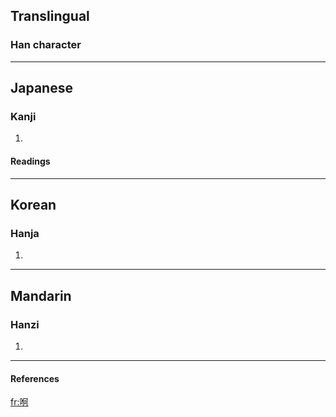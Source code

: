 ==Translingual==
===Han character===
{{Han char|rad=口|as=07|sn=10|four=|canj=口人一口 (ROMR), XX口人一 (XXROM)}}----
==Japanese==
===Kanji===
{{ja-kanji|grade=|rs=口07}}
# {{defn|Japanese}} 
====Readings====
{{ja-readings|on=[[か]] (ka)|kun=[[しかる]] (shikaru), [[せめる]] (semeru)}}
----
==Korean==
===Hanja===
{{ko-hanja|hangeul=하|rv=ha|mr=ha}}
# {{defn|Korean}}
----
==Mandarin==
===Hanzi===
{{cmn-hanzi|pin=[[hé]] (he2)|wg=ho<sup>2</sup>}}
# {{defn|Mandarin}}
----
====References====
{{Han ref|kx=0190.240|dkj=03657|dj=0410.050|hdz=10631.040|uh=54EC|ud=21740}}

[[fr:哬]]